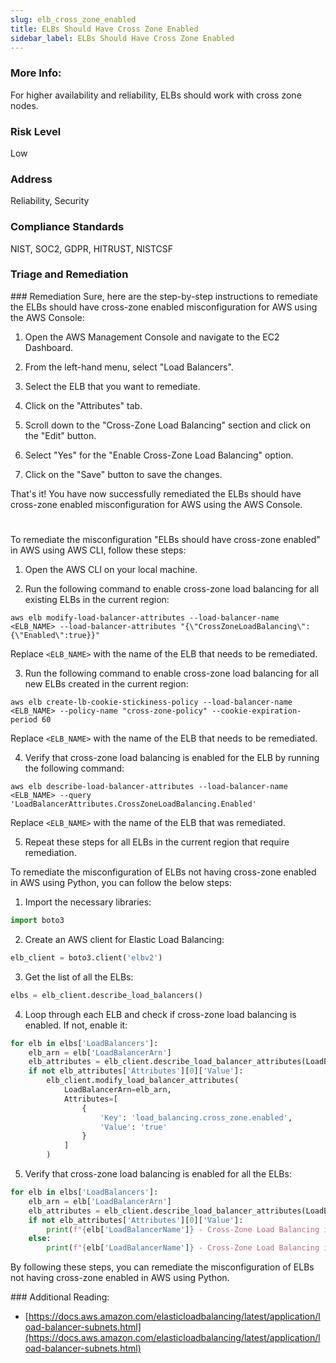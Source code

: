 ```yaml
---
slug: elb_cross_zone_enabled
title: ELBs Should Have Cross Zone Enabled
sidebar_label: ELBs Should Have Cross Zone Enabled
---
```


### More Info:

For higher availability and reliability, ELBs should work with cross zone nodes.

### Risk Level

Low

### Address

Reliability, Security

### Compliance Standards

NIST, SOC2, GDPR, HITRUST, NISTCSF



### Triage and Remediation
<Tabs>
<Tab title='Remediation'>
### Remediation

<AccordionGroup>
<Accordion title='Using Console' defaultOpen='true'>
Sure, here are the step-by-step instructions to remediate the ELBs should have cross-zone enabled misconfiguration for AWS using the AWS Console:

1. Open the AWS Management Console and navigate to the EC2 Dashboard.

2. From the left-hand menu, select "Load Balancers".

3. Select the ELB that you want to remediate.

4. Click on the "Attributes" tab.

5. Scroll down to the "Cross-Zone Load Balancing" section and click on the "Edit" button.

6. Select "Yes" for the "Enable Cross-Zone Load Balancing" option.

7. Click on the "Save" button to save the changes.

That's it! You have now successfully remediated the ELBs should have cross-zone enabled misconfiguration for AWS using the AWS Console.

#
</Accordion>

<Accordion title='Using CLI'>
To remediate the misconfiguration "ELBs should have cross-zone enabled" in AWS using AWS CLI, follow these steps:

1. Open the AWS CLI on your local machine.

2. Run the following command to enable cross-zone load balancing for all existing ELBs in the current region:
```
aws elb modify-load-balancer-attributes --load-balancer-name <ELB_NAME> --load-balancer-attributes "{\"CrossZoneLoadBalancing\":{\"Enabled\":true}}"
```
Replace `<ELB_NAME>` with the name of the ELB that needs to be remediated.

3. Run the following command to enable cross-zone load balancing for all new ELBs created in the current region:
```
aws elb create-lb-cookie-stickiness-policy --load-balancer-name <ELB_NAME> --policy-name "cross-zone-policy" --cookie-expiration-period 60
```
Replace `<ELB_NAME>` with the name of the ELB that needs to be remediated.

4. Verify that cross-zone load balancing is enabled for the ELB by running the following command:
```
aws elb describe-load-balancer-attributes --load-balancer-name <ELB_NAME> --query 'LoadBalancerAttributes.CrossZoneLoadBalancing.Enabled'
```
Replace `<ELB_NAME>` with the name of the ELB that was remediated.

5. Repeat these steps for all ELBs in the current region that require remediation.
</Accordion>

<Accordion title='Using Python'>
To remediate the misconfiguration of ELBs not having cross-zone enabled in AWS using Python, you can follow the below steps:

1. Import the necessary libraries:
```python
import boto3
```

2. Create an AWS client for Elastic Load Balancing:
```python
elb_client = boto3.client('elbv2')
```

3. Get the list of all the ELBs:
```python
elbs = elb_client.describe_load_balancers()
```

4. Loop through each ELB and check if cross-zone load balancing is enabled. If not, enable it:
```python
for elb in elbs['LoadBalancers']:
    elb_arn = elb['LoadBalancerArn']
    elb_attributes = elb_client.describe_load_balancer_attributes(LoadBalancerArn=elb_arn)
    if not elb_attributes['Attributes'][0]['Value']:
        elb_client.modify_load_balancer_attributes(
            LoadBalancerArn=elb_arn,
            Attributes=[
                {
                    'Key': 'load_balancing.cross_zone.enabled',
                    'Value': 'true'
                }
            ]
        )
```

5. Verify that cross-zone load balancing is enabled for all the ELBs:
```python
for elb in elbs['LoadBalancers']:
    elb_arn = elb['LoadBalancerArn']
    elb_attributes = elb_client.describe_load_balancer_attributes(LoadBalancerArn=elb_arn)
    if not elb_attributes['Attributes'][0]['Value']:
        print(f"{elb['LoadBalancerName']} - Cross-Zone Load Balancing is not Enabled")
    else:
        print(f"{elb['LoadBalancerName']} - Cross-Zone Load Balancing is Enabled")
```

By following these steps, you can remediate the misconfiguration of ELBs not having cross-zone enabled in AWS using Python.
</Accordion>

</AccordionGroup>
</Tab>
</Tabs>
### Additional Reading:

- [https://docs.aws.amazon.com/elasticloadbalancing/latest/application/load-balancer-subnets.html](https://docs.aws.amazon.com/elasticloadbalancing/latest/application/load-balancer-subnets.html) 

